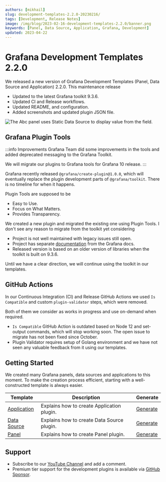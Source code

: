 ```yaml
---
authors: [mikhail]
slug: development-templates-2.2.0-20230216/
tags: [Development, Release Notes]
image: /img/blog/2023-02-16-development-templates-2.2.0/banner.png
keywords: [Panel, Data Source, Application, Grafana, Development]
updated: 2023-04-22
---
```



# Grafana Development Templates 2.2.0

We released a new version of Grafana Development Templates (Panel, Data Source and Application) 2.2.0. This maintenance release

- Updated to the latest Grafana toolkit 9.3.6.
- Updated CI and Release workflows.
- Updated README, and configuration.
- Added screenshots and updated plugin JSON file.

<Image
  title="The Abc panel uses Static Data Source to display value from the field."
  src="/img/blog/2023-02-16-development-templates-2.2.0/dashboard.png"
  lazy={false}
/>

## Grafana Plugin Tools

:::info Improvements
Grafana Team did some improvements in the tools and added deprecated messaging to the Grafana Toolkit.

We will migrate our plugins to Grafana tools for Grafana 10 release.
:::

Grafana recently released `@grafana/create-plugin@1.0.0`, which will eventually replace the plugin development parts of `@grafana/toolkit`. There is no timeline for when it happens.

Plugin Tools are supposed to be

- Easy to Use.
- Focus on What Matters.
- Provides Transparency.

We created a new plugin and migrated the existing one using Plugin Tools. I don't see any reason to migrate from the toolkit yet considering

- Project is not well maintained with legacy issues still open.
- Project has separate [documentation](https://grafana.github.io/plugin-tools/) from the Grafana docs.
- Released version is based on an older version of libraries when the toolkit is built on 9.3.6.

Until we have a clear direction, we will continue using the toolkit in our templates.

## GitHub Actions

In our Continuous Integration (CI) and Release GitHub Actions we used `Is Compatible` and custom `plugin-validator` steps, which were removed.

Both of them we consider as works in progress and use on-demand when required.

- `Is Compatible` GitHub Action is outdated based on Node 12 and set-output commands, which will stop working soon. The open issue to migrate has not been fixed since October.
- Plugin Validator requires setup of Golang environment and we have not seen any valuable feedback from it using our templates.

## Getting Started

We created many Grafana panels, data sources and applications to this moment. To make the creation process efficient, starting with a well-constructed template is always easier.

| Template                                      | Description                                | Generate                                                                     |
| --------------------------------------------- | ------------------------------------------ | ---------------------------------------------------------------------------- |
| [Application](/plugins/templates/application) | Explains how to create Application plugin. | [Generate](https://github.com/VolkovLabs/volkovlabs-abc-app/generate)        |
| [Data Source](/plugins/templates/datasource)  | Explains how to create Data Source plugin. | [Generate](https://github.com/VolkovLabs/volkovlabs-abc-datasource/generate) |
| [Panel](/plugins/templates/panel)             | Explains how to create Panel plugin.       | [Generate](https://github.com/VolkovLabs/volkovlabs-abc-panel/generate)      |

## Support

- Subscribe to our [YouTube Channel](https://www.youtube.com/@volkovlabs) and add a comment.
- Premium tier support for the development plugins is available via [GitHub Sponsor](https://github.com/sponsors/VolkovLabs).
